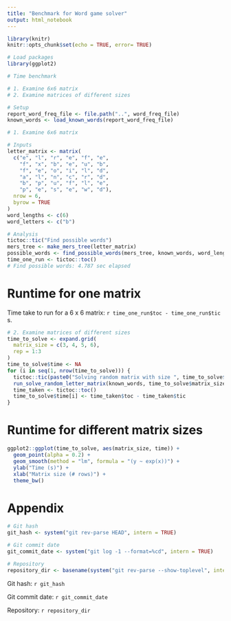 ```yaml
---
title: "Benchmark for Word game solver"
output: html_notebook
---
```


```r
library(knitr)
knitr::opts_chunk$set(echo = TRUE, error= TRUE)
```

```r

# Load packages
library(ggplot2)

```

```r

# Time benchmark

# 1. Examine 6x6 matrix
# 2. Examine matrices of different sizes

# Setup
report_word_freq_file <- file.path("..", word_freq_file)
known_words <- load_known_words(report_word_freq_file)

# 1. Examine 6x6 matrix

# Inputs
letter_matrix <- matrix(
  c("e", "l", "r", "e", "f", "e",
    "f", "x", "b", "e", "u", "b",
    "f", "e", "o", "i", "l", "d",
    "a", "l", "n", "c", "r", "d",
    "b", "p", "u", "f", "l", "e",
    "p", "e", "s", "e", "w", "d"),
  nrow = 6,
  byrow = TRUE
)
word_lengths <- c(6)
word_letters <- c("b")

# Analysis
tictoc::tic("Find possible words")
mers_tree <- make_mers_tree(letter_matrix)
possible_words <- find_possible_words(mers_tree, known_words, word_lengths, word_letters)
time_one_run <- tictoc::toc()
# Find possible words: 4.787 sec elapsed

```

# Runtime for one matrix

Time take to run for a 6 x 6 matrix: `r time_one_run$toc - time_one_run$tic` s.

```r

# 2. Examine matrices of different sizes
time_to_solve <- expand.grid(
  matrix_size = c(3, 4, 5, 6),
  rep = 1:3
)
time_to_solve$time <- NA
for (i in seq(1, nrow(time_to_solve))) {
  tictoc::tic(paste0("Solving random matrix with size ", time_to_solve$matrix_size[i]))
  run_solve_random_letter_matrix(known_words, time_to_solve$matrix_size[i])
  time_taken <- tictoc::toc()
  time_to_solve$time[i] <- time_taken$toc - time_taken$tic
}

```

# Runtime for different matrix sizes

```r

ggplot2::ggplot(time_to_solve, aes(matrix_size, time)) +
  geom_point(alpha = 0.2) +
  geom_smooth(method = "lm", formula = "(y ~ exp(x))") +
  ylab("Time (s)") +
  xlab("Matrix size (# rows)") +
  theme_bw()

```

# Appendix

```r

# Git hash
git_hash <- system("git rev-parse HEAD", intern = TRUE)

# Git commit date
git_commit_date <- system("git log -1 --format=%cd", intern = TRUE)

# Repository
repository_dir <- basename(system("git rev-parse --show-toplevel", intern = TRUE))

```

Git hash: `r git_hash`

Git commit date: `r git_commit_date`

Repository: `r repository_dir`

